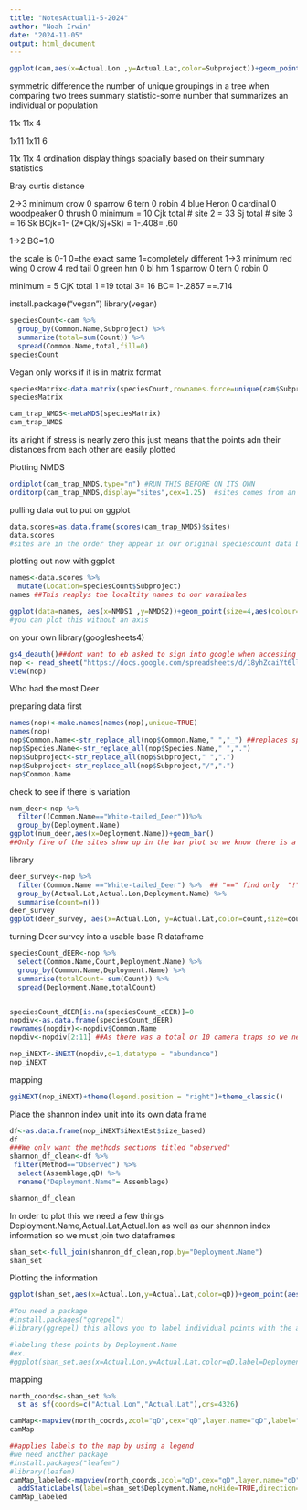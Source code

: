 ```yaml
---
title: "NotesActual11-5-2024"
author: "Noah Irwin"
date: "2024-11-05"
output: html_document
---
```

```r
ggplot(cam,aes(x=Actual.Lon ,y=Actual.Lat,color=Subproject))+geom_point()+theme_bw()
```
symmetric difference the number of unique groupings in a tree when comparing two trees
summary statistic-some number that summarizes an individual or population

11x        11x    4

1x11       1x11   6

11x        11x    4
ordination display things spacially based on their summary statistics


Bray curtis distance

2->3
minimum 
crow 0
sparrow 6
tern 0
robin 4
blue Heron 0
cardinal 0
woodpeaker 0
thrush 0
minimum = 10  Cjk
total # site 2 = 33  Sj
total # site 3 = 16  Sk
BCjk=1- (2*Cjk/Sj+Sk) = 1-.408= .60

1->2
BC=1.0

the scale is 0-1    0=the exact same    1=completely different
1->3
minimum
red wing 0
crow 4
red tail 0
green hrn 0
bl hrn 1
sparrow 0
tern 0
robin 0

minimum = 5 CjK
total 1 =19
total 3= 16
BC= 1-.2857 ==.714

install.package("vegan")
library(vegan)
```r
speciesCount<-cam %>%
  group_by(Common.Name,Subproject) %>% 
  summarize(total=sum(Count)) %>% 
  spread(Common.Name,total,fill=0)
speciesCount

```
Vegan only works if it is in matrix format
```r
speciesMatrix<-data.matrix(speciesCount,rownames.force=unique(cam$Subproject))
speciesMatrix
```

```r
cam_trap_NMDS<-metaMDS(speciesMatrix)
cam_trap_NMDS
```
its alright if stress is nearly zero this just means that the points adn their distances from each other are easily plotted 

Plotting NMDS
```r
ordiplot(cam_trap_NMDS,type="n") #RUN THIS BEFORE ON ITS OWN
orditorp(cam_trap_NMDS,display="sites",cex=1.25)  #sites comes from an object
```

pulling data out to put on ggplot
```r
data.scores=as.data.frame(scores(cam_trap_NMDS)$sites)
data.scores
#sites are in the order they appear in our original speciescount data base
```
plotting out now with ggplot

```r
names<-data.scores %>% 
  mutate(Location=speciesCount$Subproject)
names ##This reaplys the localtity names to our varaibales
```

```r
ggplot(data=names, aes(x=NMDS1 ,y=NMDS2))+geom_point(size=4,aes(colour=Location))
#you can plot this without an axis
```

on your own
library(googlesheets4)
```r
gs4_deauth()##dont want to eb asked to sign into google when accessing publicllay available data
nop <- read_sheet("https://docs.google.com/spreadsheets/d/18yhZcaiYt6llg84eZYrNEewuLP3xaEyxYQQN__RQ3_4/edit?usp=sharing")
view(nop)
```

Who had the most Deer

preparing data first
```r
names(nop)<-make.names(names(nop),unique=TRUE)
names(nop)
nop$Common.Name<-str_replace_all(nop$Common.Name," ","_") ##replaces spaces with underscores 
nop$Species.Name<-str_replace_all(nop$Species.Name," ",".")
nop$Subproject<-str_replace_all(nop$Subproject," ",".")
nop$Subproject<-str_replace_all(nop$Subproject,"/",".")
nop$Common.Name
```


check to see if there is variation
```r
num_deer<-nop %>% 
  filter((Common.Name=="White-tailed_Deer"))%>% 
  group_by(Deployment.Name)
ggplot(num_deer,aes(x=Deployment.Name))+geom_bar()
##Only five of the sites show up in the bar plot so we know there is a discrepancy in deer number per site
```
library
```r
deer_survey<-nop %>%
  filter(Common.Name =="White-tailed_Deer") %>%  ## "==" find only  "!" leave out
  group_by(Actual.Lat,Actual.Lon,Deployment.Name) %>% 
  summarise(count=n())
deer_survey  
ggplot(deer_survey, aes(x=Actual.Lon, y=Actual.Lat,color=count,size=count)) + geom_point()
```
turning Deer survey into a usable base R dataframe
```r
speciesCount_dEER<-nop %>% 
  select(Common.Name,Count,Deployment.Name) %>% 
  group_by(Common.Name,Deployment.Name) %>% 
  summarise(totalCount= sum(Count)) %>% 
  spread(Deployment.Name,totalCount)


speciesCount_dEER[is.na(speciesCount_dEER)]=0
nopdiv<-as.data.frame(speciesCount_dEER)
rownames(nopdiv)<-nopdiv$Common.Name
nopdiv<-nopdiv[2:11] ##As there was a total or 10 camera traps so we need to do 11. This is because computers start counting at 1   camera 2 is the first camera trap column and we go to the last column wtih camera trap information 9
```
```r
nop_iNEXT<-iNEXT(nopdiv,q=1,datatype = "abundance")
nop_iNEXT
```
mapping
```r
ggiNEXT(nop_iNEXT)+theme(legend.position = "right")+theme_classic()
```

Place the shannon index unit into its own data frame
```r

df<-as.data.frame(nop_iNEXT$iNextEst$size_based)
df
###We only want the methods sections titled "observed"
shannon_df_clean<-df %>% 
 filter(Method=="Observed") %>%
  select(Assemblage,qD) %>% 
  rename("Deployment.Name"= Assemblage)

shannon_df_clean
```
In order to plot this we need a few things Deployment.Name,Actual.Lat,Actual.lon as well as our shannon index information so we must join two dataframes
```r
shan_set<-full_join(shannon_df_clean,nop,by="Deployment.Name")
shan_set
```

Plotting the information
```r
ggplot(shan_set,aes(x=Actual.Lon,y=Actual.Lat,color=qD))+geom_point(aes(alpha=.5,color=))+theme_bw()

#You need a package 
#install.packages("ggrepel")
#library(ggrepel) this allows you to label individual points with the argument label= "" within ggplot()

#labeling these points by Deployment.Name
#ex.
#ggplot(shan_set,aes(x=Actual.Lon,y=Actual.Lat,color=qD,label=Deployment.Name))+geom_point(aes(alpha=.5,color=))+theme_bw()

```
mapping
```r
north_coords<-shan_set %>% 
  st_as_sf(coords=c("Actual.Lon","Actual.Lat"),crs=4326)

camMap<-mapview(north_coords,zcol="qD",cex="qD",layer.name="qD",label="Deployment.Name")
camMap

##applies labels to the map by using a legend
#we need another package
#install.packages("leafem")
#library(leafem)
camMap_labeled<-mapview(north_coords,zcol="qD",cex="qD",layer.name="qD",label="Deployment.Name") %>% 
  addStaticLabels(label=shan_set$Deployment.Name,noHide=TRUE,direction="auto",offset=c(0,10),textOnly=TRUE,textsize="12px")
camMap_labeled
```



